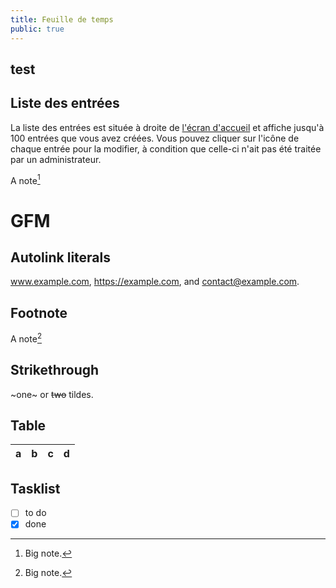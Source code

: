 ```yaml
---
title: Feuille de temps
public: true
---
```


## test

## Liste des entrées

La liste des entrées est située à droite de [l'écran d'accueil](/) et affiche jusqu'à 100 entrées que vous avez créées. Vous pouvez cliquer sur l'icône de chaque entrée pour la modifier, à condition que celle-ci n'ait pas été traitée par un administrateur.

A note[^1]

[^1]: Big note.

# GFM

## Autolink literals

www.example.com, https://example.com, and contact@example.com.

## Footnote

A note[^1]

[^1]: Big note.

## Strikethrough

~one~ or ~~two~~ tildes.

## Table

| a   | b   |   c |  d  |
| --- | :-- | --: | :-: |

## Tasklist

-   [ ] to do
-   [x] done

